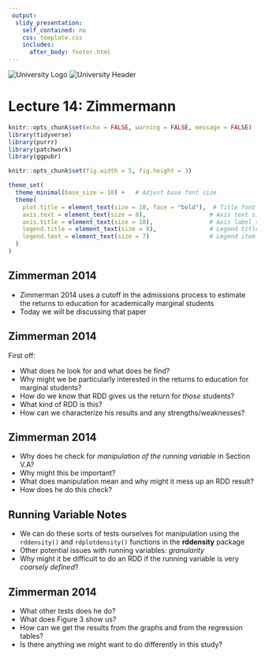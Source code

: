 ---
 output:
  slidy_presentation:
    self_contained: no
    css: template.css
    includes:
      after_body: footer.html
---

<div class="header-container first-slide-header">
  <img src="logo.jpg" class="logo" alt="University Logo">
  <img src="uibk_header1.png" class="header-image" alt="University Header">
  <h1> Lecture 14: Zimmermann </h1> 
</div>


```{r setup, include=FALSE}
knitr::opts_chunk$set(echo = FALSE, warning = FALSE, message = FALSE)
library(tidyverse)
library(purrr)
library(patchwork)
library(ggpubr)

knitr::opts_chunk$set(fig.width = 5, fig.height = 3)

theme_set(
  theme_minimal(base_size = 10) +   # Adjust base font size
  theme(
    plot.title = element_text(size = 10, face = "bold"),  # Title font size and boldness
    axis.text = element_text(size = 8),                  # Axis text size
    axis.title = element_text(size = 10),                # Axis label size
    legend.title = element_text(size = 8),               # Legend title font size
    legend.text = element_text(size = 7)                 # Legend item font size
  )
)

```


## Zimmerman 2014

- Zimmerman 2014 uses a cutoff in the admissions process to estimate the returns to education for academically marginal students
- Today we will be discussing that paper

## Zimmerman 2014

First off:

- What does he look for and what does he find?
- Why might we be particularly interested in the returns to education for marginal students?
- How do we know that RDD gives us the return for *those* students?
- What kind of RDD is this?
- How can we characterize his results and any strengths/weaknesses?

## Zimmerman 2014

- Why does he check for *manipulation of the running variable* in Section V.A?
- Why might this be important?
- What does manipulation mean and why might it mess up an RDD result?
- How does he do this check?

## Running Variable Notes

- We can do these sorts of tests ourselves for manipulation using the `rddensity()` and `rdplotdensity()` functions in the **rddensity** package 
- Other potential issues with running variables: *granularity*
- Why might it be difficult to do an RDD if the running variable is very *coarsely defined*?

## Zimmerman 2014

- What other tests does he do? 
- What does Figure 3 show us?
- How can we get the results from the graphs and from the regression tables?
- Is there anything we might want to do differently in this study?
